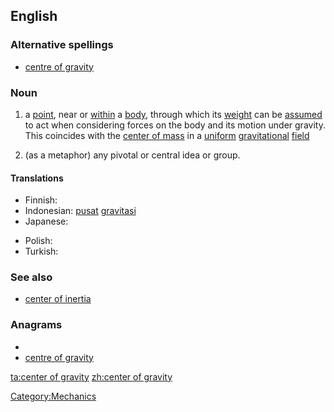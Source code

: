 {{wikipedia}}
==English==

===Alternative spellings===
* [[centre of gravity]]

===Noun===
{{en-noun|sg=[[center]] [[of]] [[gravity]]|centers of gravity}}

# {{physics}} a [[point]], near or [[within]] a [[body]], through which its [[weight]] can be [[assumed]] to act when considering forces on the body and its motion under gravity.  This coincides with the [[center of mass]] in a [[uniform]] [[gravitational]] [[field]]
# (as a metaphor) any pivotal or central idea or group.

====Translations====
{{trans-top|a point, near or within a body, at which the object's mass can be assumed to be concentrated}}
* Finnish: {{t-|fi|painopiste}}
* Indonesian: [[pusat]] [[gravitasi]]
* Japanese: {{t-|ja|重心|tr=じゅうしん]], jūshin}}
{{trans-mid}}
* Polish: {{t|pl|środek ciężkości}}
* Turkish: {{t|tr|ağırlık merkezi}}
{{trans-bottom}}

===See also===
* [[center of inertia]]

===Anagrams===
* {{alphagram|aceefginorrttvy}}
* [[centre of gravity#English|centre of gravity]]

[[Category:Mechanics]]

[[ta:center of gravity]]
[[zh:center of gravity]]